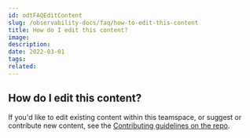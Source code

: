 ---
id: odtFAQEditContent
slug: /observability-docs/faq/how-to-edit-this-content
title: How do I edit this content?
image:
description:
date: 2022-03-01
tags:
related:
---

## How do I edit this content?

If you'd like to edit existing content within this teamspace, or suggest or contribute new content, see the [Contributing guidelines on the repo][0].

[0]: https://github.com/elastic/design-manual/blob/master/contributing.mdx
